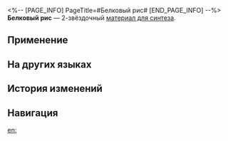 <%-- [PAGE_INFO]
PageTitle=#Белковый рис#
[END_PAGE_INFO] --%>
{{Предмет Инфобокс
|id          = 181003
|Изображение = Предмет Белковый рис.png
|Тип         = Материал для синтеза
|Инвентарь   = Другие материалы
|Редкость    = 2
|Эффект      = 
|Описание    = Материал для синтеза уровня 2
|Источник1   = [[Зона хранения: Рейнджер пустоты: Захватчик и другие противники]]
|Источник2   = [[Разрушаемые предметы на космической станции «Герта»]]
|Источник3   = [[Владелец магазина]]
}}
{{Описание|Дар природы цивилизации, добрый друг человечества, спаситель жизни.<br />Мягкий, словно белок, и богатый протеином.<br /><br />''«Каждое зёрнышко - тяжёлая работа».''}}
'''Белковый рис''' — 2-звёздочный [[Материалы для синтеза|материал для синтеза]].

==Применение==
{{Используется в создании}}

==На других языках==
{{На других языках
|en   = Protein Rice
|zhs  = 蛋白米
|zht  = 蛋白米
|ja   = タンパク米
|ko   = 단백질 쌀
|es   = Arroz proteico
|fr   = Riz protéiné
|ru   = Белковый рис
|th   = Protein Rice
|vi   = Gạo Protein
|de   = Proteinreis
|id   = Protein Rice
|pt   = Arroz Proteico
}}

==История изменений==
{{История изменений|3.5}}

==Навигация==
{{Материалы синтеза Навбокс}}

[[en:]]
